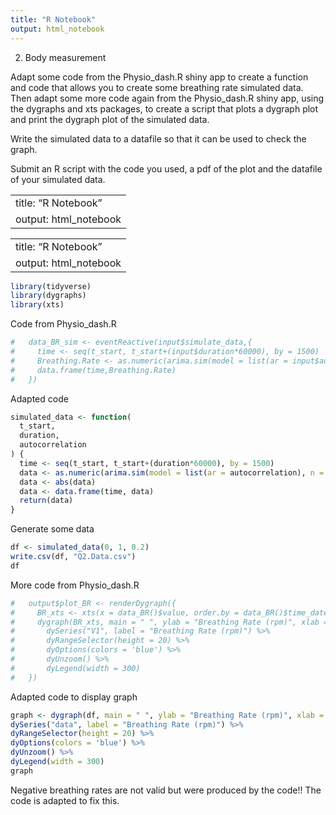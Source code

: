 ```yaml
---
title: "R Notebook"
output: html_notebook
---
```


2.	Body measurement

Adapt some code from the Physio_dash.R shiny app to create a function and code that allows you to create some breathing rate simulated data. Then adapt some more code again  from the Physio_dash.R shiny app, using the dygraphs and xts packages, to create a script that plots a dygraph plot and print the dygraph plot of the simulated data.

Write the simulated data to a datafile so that it can be used to check the graph.

Submit an R script with the code you used, a pdf of the plot and the datafile of your simulated data.

---
title: "R Notebook"
output: html_notebook
---

---
title: "R Notebook"
output: html_notebook
---

```r
library(tidyverse)
library(dygraphs)
library(xts)
```

Code from Physio_dash.R

```r
#   data_BR_sim <- eventReactive(input$simulate_data,{
#     time <- seq(t_start, t_start+(input$duration*60000), by = 1500)
#     Breathing.Rate <- as.numeric(arima.sim(model = list(ar = input$autocorrelation) , n = length(time), mean = 4, sd = 5))
#     data.frame(time,Breathing.Rate)
#   })
```

Adapted code

```r
simulated_data <- function(
  t_start,
  duration,
  autocorrelation
) {
  time <- seq(t_start, t_start+(duration*60000), by = 1500)
  data <- as.numeric(arima.sim(model = list(ar = autocorrelation), n = length(time), mean = 4, sd = 5))
  data <- abs(data)
  data <- data.frame(time, data)
  return(data)
}
```

Generate some data

```r
df <- simulated_data(0, 1, 0.2)
write.csv(df, "Q2.Data.csv")
df
```

More code from Physio_dash.R

```r
#   output$plot_BR <- renderDygraph({
#     BR_xts <- xts(x = data_BR()$value, order.by = data_BR()$time_date) # specific dataframe with time series class
#     dygraph(BR_xts, main = " ", ylab = "Breathing Rate (rpm)", xlab = "time", group = "biometrics")%>%
#       dySeries("V1", label = "Breathing Rate (rpm)") %>%
#       dyRangeSelector(height = 20) %>%
#       dyOptions(colors = 'blue') %>%
#       dyUnzoom() %>%
#       dyLegend(width = 300)
#   })
```

Adapted code to display graph

```r
graph <- dygraph(df, main = " ", ylab = "Breathing Rate (rpm)", xlab = "time", group = "biometrics") %>%
dySeries("data", label = "Breathing Rate (rpm)") %>%
dyRangeSelector(height = 20) %>%
dyOptions(colors = 'blue') %>%
dyUnzoom() %>%
dyLegend(width = 300)
graph
```

Negative breathing rates are not valid but were produced by the code!!
The code is adapted to fix this.

